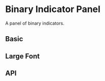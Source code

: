

<Meta title="Panel/Binary Indicator Panel" component={Subject}/>

# Binary Indicator Panel

A panel of binary indicators.

## Basic

<Preview>
  <Story name="Basic">
    <Subject
      data={[
        {
          label: 'data1',
          value: false
        },
        {
          label: 'data2',
          value: true
        },
        {
          label: 'data3',
          value: false
        },
        {
          label: 'data4',
          value: false
        },
        {
          label: 'data5',
          value: true
        },
      ]}
      columns={2}
    />
  </Story>
</Preview>

## Large Font

<Preview>
  <Story name="Large Font">
    <div style={{fontSize:'2rem'}}>
    <Subject
      data={[
        {
          label: 'data1',
          value: false
        },
        {
          label: 'data2',
          value: true
        },
        {
          label: 'data3',
          value: false
        },
        {
          label: 'data4',
          value: false
        },
        {
          label: 'data5',
          value: true
        },
      ]}
      columns={2}
    />
    </div>
  </Story>
</Preview>

## API

<Props of={Subject}/>
